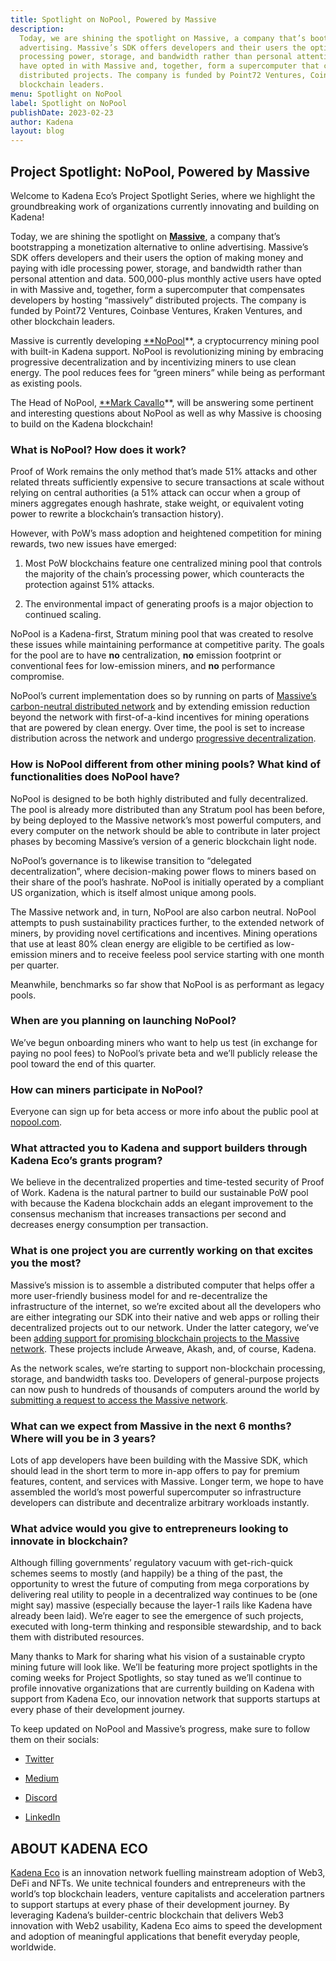 ```yaml
---
title: Spotlight on NoPool, Powered by Massive
description:
  Today, we are shining the spotlight on Massive, a company that’s bootstrapping a monetization alternative to online
  advertising. Massive’s SDK offers developers and their users the option of making money and paying with idle
  processing power, storage, and bandwidth rather than personal attention and data. 500,000-plus monthly active users
  have opted in with Massive and, together, form a supercomputer that compensates developers by hosting “massively”
  distributed projects. The company is funded by Point72 Ventures, Coinbase Ventures, Kraken Ventures, and other
  blockchain leaders.
menu: Spotlight on NoPool
label: Spotlight on NoPool
publishDate: 2023-02-23
author: Kadena
layout: blog
---
```


## Project Spotlight: NoPool, Powered by Massive

Welcome to Kadena Eco’s Project Spotlight Series, where we highlight the groundbreaking work of organizations currently
innovating and building on Kadena!

Today, we are shining the spotlight on **[Massive](https://joinmassive.com/)**, a company that’s bootstrapping a
monetization alternative to online advertising. Massive’s SDK offers developers and their users the option of making
money and paying with idle processing power, storage, and bandwidth rather than personal attention and data.
500,000-plus monthly active users have opted in with Massive and, together, form a supercomputer that compensates
developers by hosting “massively” distributed projects. The company is funded by Point72 Ventures, Coinbase Ventures,
Kraken Ventures, and other blockchain leaders.

Massive is currently developing [\*\*NoPool](https://nopool.com/)\*\*, a cryptocurrency mining pool with built-in Kadena
support. NoPool is revolutionizing mining by embracing progressive decentralization and by incentivizing miners to use
clean energy. The pool reduces fees for “green miners” while being as performant as existing pools.

The Head of NoPool, [\*\*Mark Cavallo](https://markcavallo.webflow.io/)\*\*, will be answering some pertinent and
interesting questions about NoPool as well as why Massive is choosing to build on the Kadena blockchain!

### What is NoPool? How does it work?

Proof of Work remains the only method that’s made 51% attacks and other related threats sufficiently expensive to secure
transactions at scale without relying on central authorities (a 51% attack can occur when a group of miners aggregates
enough hashrate, stake weight, or equivalent voting power to rewrite a blockchain’s transaction history).

However, with PoW’s mass adoption and heightened competition for mining rewards, two new issues have emerged:

1.  Most PoW blockchains feature one centralized mining pool that controls the majority of the chain’s processing power,
    which counteracts the protection against 51% attacks.

2.  The environmental impact of generating proofs is a major objection to continued scaling.

NoPool is a Kadena-first, Stratum mining pool that was created to resolve these issues while maintaining performance at
competitive parity. The goals for the pool are to have **no** centralization, **no** emission footprint or conventional
fees for low-emission miners, and **no** performance compromise.

NoPool’s current implementation does so by running on parts of
[Massive’s carbon-neutral distributed network](https://joinmassive.com/daas) and by extending emission reduction beyond
the network with first-of-a-kind incentives for mining operations that are powered by clean energy. Over time, the pool
is set to increase distribution across the network and undergo
[progressive decentralization](https://a16z.com/wp-content/uploads/2022/04/principles-and-models-of-decentralization_miles-jennings_a16zcrypto.pdf).

### How is NoPool different from other mining pools? What kind of functionalities does NoPool have?

NoPool is designed to be both highly distributed and fully decentralized. The pool is already more distributed than any
Stratum pool has been before, by being deployed to the Massive network’s most powerful computers, and every computer on
the network should be able to contribute in later project phases by becoming Massive’s version of a generic blockchain
light node.

NoPool’s governance is to likewise transition to “delegated decentralization”, where decision-making power flows to
miners based on their share of the pool’s hashrate. NoPool is initially operated by a compliant US organization, which
is itself almost unique among pools.

The Massive network and, in turn, NoPool are also carbon neutral. NoPool attempts to push sustainability practices
further, to the extended network of miners, by providing novel certifications and incentives. Mining operations that use
at least 80% clean energy are eligible to be certified as low-emission miners and to receive feeless pool service
starting with one month per quarter.

Meanwhile, benchmarks so far show that NoPool is as performant as legacy pools.

### When are you planning on launching NoPool?

We’ve begun onboarding miners who want to help us test (in exchange for paying no pool fees) to NoPool’s private beta
and we’ll publicly release the pool toward the end of this quarter.

### How can miners participate in NoPool?

Everyone can sign up for beta access or more info about the public pool at [nopool.com](https://nopool.com/).

### What attracted you to Kadena and support builders through Kadena Eco’s grants program?

We believe in the decentralized properties and time-tested security of Proof of Work. Kadena is the natural partner to
build our sustainable PoW pool with because the Kadena blockchain adds an elegant improvement to the consensus mechanism
that increases transactions per second and decreases energy consumption per transaction.

### What is one project you are currently working on that excites you the most?

Massive’s mission is to assemble a distributed computer that helps offer a more user-friendly business model for and
re-decentralize the infrastructure of the internet, so we’re excited about all the developers who are either integrating
our SDK into their native and web apps or rolling their decentralized projects out to our network. Under the latter
category, we’ve been
[adding support for promising blockchain projects to the Massive network](https://github.com/joinmassive). These
projects include Arweave, Akash, and, of course, Kadena.

As the network scales, we’re starting to support non-blockchain processing, storage, and bandwidth tasks too. Developers
of general-purpose projects can now push to hundreds of thousands of computers around the world by
[submitting a request to access the Massive network](https://joinmassive.com/).

### What can we expect from Massive in the next 6 months? Where will you be in 3 years?

Lots of app developers have been building with the Massive SDK, which should lead in the short term to more in-app
offers to pay for premium features, content, and services with Massive. Longer term, we hope to have assembled the
world’s most powerful supercomputer so infrastructure developers can distribute and decentralize arbitrary workloads
instantly.

### What advice would you give to entrepreneurs looking to innovate in blockchain?

Although filling governments’ regulatory vacuum with get-rich-quick schemes seems to mostly (and happily) be a thing of
the past, the opportunity to wrest the future of computing from mega corporations by delivering real utility to people
in a decentralized way continues to be (one might say) massive (especially because the layer-1 rails like Kadena have
already been laid). We’re eager to see the emergence of such projects, executed with long-term thinking and responsible
stewardship, and to back them with distributed resources.

Many thanks to Mark for sharing what his vision of a sustainable crypto mining future will look like. We’ll be featuring
more project spotlights in the coming weeks for Project Spotlights, so stay tuned as we’ll continue to profile
innovative organizations that are currently building on Kadena with support from Kadena Eco, our innovation network that
supports startups at every phase of their development journey.

To keep updated on NoPool and Massive’s progress, make sure to follow them on their socials:

- [Twitter](https://twitter.com/nopoolparty)

- [Medium](https://blog.nopool.com/)

- [Discord](https://discord.com/invite/XWQn4xcJAE)

- [LinkedIn](https://www.linkedin.com/company/joinmassive/)

## ABOUT KADENA ECO

[Kadena Eco](https://medium.com/kadena-io/kadena-eco-grants-e5368b4f4c3a) is an innovation network fuelling mainstream
adoption of Web3, DeFi and NFTs. We unite technical founders and entrepreneurs with the world’s top blockchain leaders,
venture capitalists and acceleration partners to support startups at every phase of their development journey. By
leveraging Kadena’s builder-centric blockchain that delivers Web3 innovation with Web2 usability, Kadena Eco aims to
speed the development and adoption of meaningful applications that benefit everyday people, worldwide.
